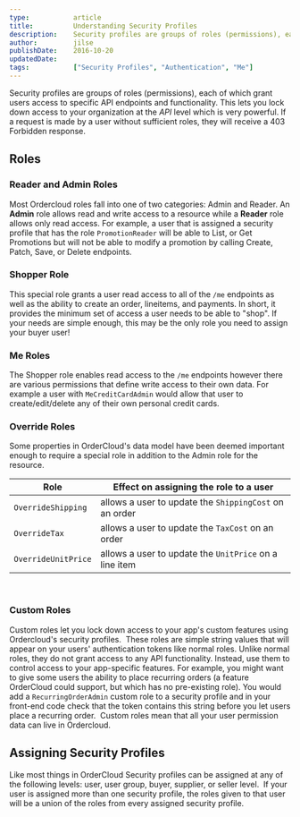 ```yaml
---
type:           article
title:          Understanding Security Profiles
description:    Security profiles are groups of roles (permissions), each of which grant users access to specific API endpoints and functionality. This lets you lock down access to your organization at the API level which is very powerful.
author:         jilse
publishDate:    2016-10-20
updatedDate:
tags:           ["Security Profiles", "Authentication", "Me"]
---
```


Security profiles are groups of roles (permissions), each of which grant users access to specific API endpoints and functionality. This lets you lock down access to your organization at the _API_ level which is very powerful. If a request is made by a user without sufficient roles, they will receive a 403 Forbidden response.

## Roles

### Reader and Admin Roles

Most Ordercloud roles fall into one of two categories: Admin and Reader. An **Admin** role allows read and write access to a resource while a **Reader** role allows only read access.
​
For example, a user that is assigned a security profile that has the role `PromotionReader` will be able to List, or Get Promotions but will not be able to modify a promotion by calling Create, Patch, Save, or Delete endpoints.

### Shopper Role

This special role grants a user read access to all of the `/me` endpoints as well as the ability to create an order, lineitems, and payments. In short, it provides the minimum set of access a user needs to be able to "shop". If your needs are simple enough, this may be the only role you need to assign your buyer user!

### Me Roles

The Shopper role enables read access to the `/me` endpoints however there are various permissions that define write access to their own data. For example a user with `MeCreditCardAdmin` would allow that user to create/edit/delete any of their own personal credit cards.

### Override Roles

Some properties in OrderCloud's data model have been deemed important enough to require a special role in addition to the Admin role for the resource.

| Role                | Effect on assigning the role to a user                 |
| ------------------- | ------------------------------------------------------ |
| `OverrideShipping`  | allows a user to update the `ShippingCost` on an order |
| `OverrideTax`       | allows a user to update the `TaxCost` on an order      |
| `OverrideUnitPrice` | allows a user to update the `UnitPrice` on a line item |
​
### Custom Roles

Custom roles let you lock down access to your app's custom features using Ordercloud's security profiles.
​
These roles are simple string values that will appear on your users' authentication tokens like normal roles. Unlike normal roles, they do not grant access to any API functionality. Instead, use them to control access to your app-specific features. For example, you might want to give some users the ability to place recurring orders (a feature OrderCloud could support, but which has no pre-existing role). You would add a `RecurringOrderAdmin` custom role to a security profile and in your front-end code check that the token contains this string before you let users place a recurring order.
​
Custom roles mean that all your user permission data can live in Ordercloud.
​

## Assigning Security Profiles

Like most things in OrderCloud Security profiles can be assigned at any of the following levels: user, user group, buyer, supplier, or seller level.
​
If your user is assigned more than one security profile, the roles given to that user will be a union of the roles from every assigned security profile.
